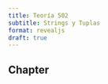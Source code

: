```yaml
---
title: Teoría 502
subtitle: Strings y Tuplas
format: revealjs
draft: true
---
```


## Chapter {.center}


